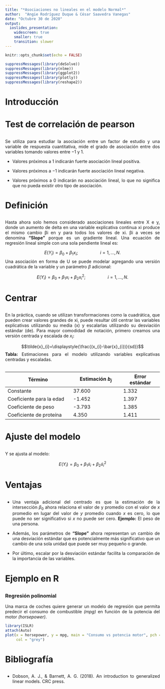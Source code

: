 ```yaml
---
title: "*Asociaciones no lineales en el modelo Normal*"
author:  "Angie Rodríguez Duque & César Saavedra Vanegas"
date: "Octubre 30 de 2020"
output:
  ioslides_presentation:
    widescreen: true 
    smaller: true 
    transition: slower
---
```


```r
knitr::opts_chunk$set(echo = FALSE)
```


```r
suppressMessages(library(deSolve))
suppressMessages(library(nlme))
suppressMessages(library(ggplot2))
suppressMessages(library(plotly))
suppressMessages(library(reshape2))

```


# Introducción
##


# Test de correlación de pearson
##
<div style="text-align: justify">

Se utiliza para estudiar la asociación entre un factor de estudio y una variable de respuesta cuantitativa, mide el grado de asociación entre dos variables tomando valores entre $-1$ y $1$.

+ Valores próximos a $1$ indicarán fuerte asociación lineal positiva.

+ Valores próxi­mos a $-1$ indicarán fuerte asociación lineal negativa.

+ Valores próximos a $0$ indicarán no asociación lineal, lo que no significa que no pueda existir otro tipo de asociación.

<div/>


# Definición
##
<div style="text-align: justify">

Hasta ahora solo hemos considerado asociaciones lineales entre X e y, donde un aumento de delta en una variable explicativa continua xi produce el mismo cambio βi en y para todos los valores de xi. βi a veces se denomina **"Slope"** porque es un gradiente lineal. Una ecuación de regresión lineal simple con una sola pendiente lineal es:

$$E(Y_{i})=\beta_{0}+\beta_{1}x_{i}; \hspace{2cm} i=1,...,N. $$
Una asociación en forma de U se puede modelar agregando una versión cuadrática de la variable y un parámetro $\beta$ adicional:

$$E(Y_{i})=\beta_{0}+\beta_{1}x_{i}+\beta_{2}x^{2}_{i}; \hspace{2cm} i=1,...,N. $$

<div/>

# Centrar
##
<div style="text-align: justify">

En la práctica, cuando se utilizan transformaciones como la cuadrática, que pueden crear valores grandes de xi, puede resultar útil centrar las variables explicativas utilizando su media (x) y escalarlas utilizando su desviación estándar (de). Para mayor comodidad de notación, primero creamos una versión centrada y escalada de $x_i$:

$$\tilde{x}_{i}=\displaystyle{\frac{(x_{i}-\bar{x}_{i})}{sd}}$$
**Tabla:** Estimaciones para el modelo utilizando variables explicativas centradas y escaladas.
<table>
|          Término         	| Estimación $b_{j}$ 	| Error estándar 	|
| ------------------------	|  ------------------	|  --------------	|
| Constante                	|             37.600 	|          1.332 	|
| Coeficiente para la edad 	|             -1.452 	|          1.397 	|
| Coeficiente de peso      	|             -3.793 	|          1.385 	|
| Coeficiente de proteína  	|             4.350  	|          1.411 	|


<div/>

# Ajuste del modelo
##
<div style="text-align: justify">

Y se ajusta al modelo:

$$E(Y_{i})=\beta_{0}+\beta_{1}\tilde{x}_{i}+\beta_{2}\tilde{x}^{2}_{i}$$
<div/>

# Ventajas
##
<div style="text-align: justify">

* Una ventaja adicional del centrado es que la estimación de la intersección $\beta_{0}$ ahora relaciona el valor de y promedio con el valor de $x$ promedio en lugar del valor de $y$ promedio cuando $x$ es cero, lo que puede no ser significativo si $x$ no puede ser cero. **Ejemplo:** El peso de una persona.

* Además, los parámetros de **"Slope"** ahora representan un cambio de una desviación estándar que es potencialmente más significativo que un cambio de una sola unidad que puede ser muy pequeño o grande.

* Por último, escalar por la desviación estándar facilita la comparación de la importancia de las variables.

<div/>

# Ejemplo en R
##
<div style="text-align: justify">

### Regresión polinomial

Una marca de coches quiere generar un modelo de regresión que permita predecir el consumo de combustible *(mpg)* en función de la potencia del motor *(horsepower)*.

```r
library(ISLR)
attach(Auto)
plot(x = horsepower, y = mpg, main = "Consumo vs potencia motor", pch = 20,
     col = "grey")
```

<div>


# Bibliografía
##

* Dobson, A. J., & Barnett, A. G. (2018). An introduction to generalized linear models. CRC press.

